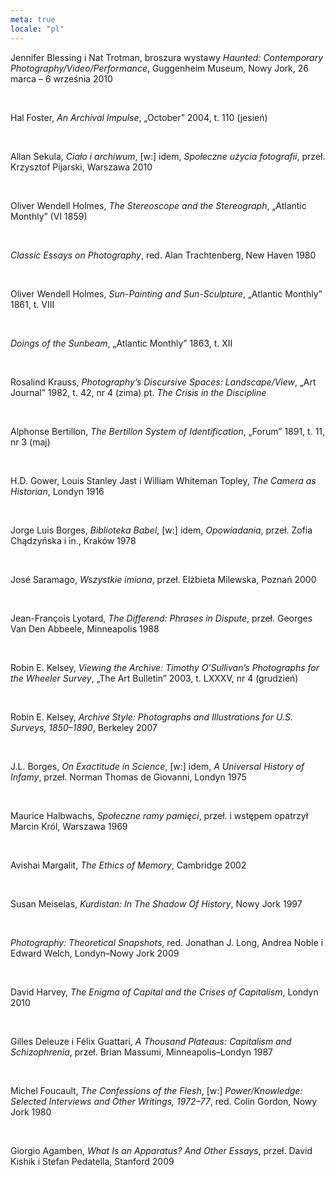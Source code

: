 ```yaml
---
meta: true
locale: "pl"
---
```


Jennifer Blessing i Nat Trotman, broszura wystawy *Haunted: Contemporary Photography/Video/Performance*, Guggenheim Museum, Nowy Jork, 26 marca – 6 września 2010

<br />

Hal Foster, *An Archival Impulse*, „October” 2004, t. 110 (jesień)

<br />

Allan Sekula, *Ciało i archiwum*, [w:] idem, *Społeczne użycia fotografii*, przeł. Krzysztof Pijarski, Warszawa 2010

<br />

Oliver Wendell Holmes, *The Stereoscope and the Stereograph*, „Atlantic Monthly” (VI 1859)

<br />

*Classic Essays on Photography*, red. Alan Trachtenberg, New Haven 1980

<br />

Oliver Wendell Holmes, *Sun-Painting and Sun-Sculpture*, „Atlantic Monthly” 1861, t. VIII

<br />

*Doings of the Sunbeam*, „Atlantic Monthly” 1863, t. XII

<br />

Rosalind Krauss, *Photography’s Discursive Spaces: Landscape/View*, „Art Journal” 1982, t. 42, nr 4 (zima) pt. *The Crisis in the Discipline*

<br />

Alphonse Bertillon, *The Bertillon System of Identification*, „Forum” 1891, t. 11, nr 3 (maj)

<br />

H.D. Gower, Louis Stanley Jast i William Whiteman Topley, *The Camera as Historian*, Londyn 1916

<br />

Jorge Luis Borges, *Biblioteka Babel*, [w:] idem, *Opowiadania*, przeł. Zofia Chądzyńska i in., Kraków 1978

<br />

José Saramago, *Wszystkie imiona*, przeł. Elżbieta Milewska, Poznań 2000

<br />

Jean-François Lyotard, *The Differend: Phrases in Dispute*, przeł. Georges Van Den Abbeele, Minneapolis 1988

<br />

Robin E. Kelsey, *Viewing the Archive: Timothy O’Sullivan’s Photographs for the Wheeler Survey*, „The Art Bulletin” 2003, t. LXXXV, nr 4 (grudzień)

<br />

Robin E. Kelsey, *Archive Style: Photographs and Illustrations for U.S. Surveys, 1850–1890*, Berkeley 2007

<br />

J.L. Borges, *On Exactitude in Science*, [w:] idem, *A Universal History of Infamy*, przeł. Norman Thomas de Giovanni, Londyn 1975

<br />

Maurice Halbwachs, *Społeczne ramy pamięci*, przeł. i wstępem opatrzył Marcin Król, Warszawa 1969

<br />

Avishai Margalit, *The Ethics of Memory*, Cambridge 2002

<br />

Susan Meiselas, *Kurdistan: In The Shadow Of History*, Nowy Jork 1997

<br />

*Photography: Theoretical Snapshots*, red. Jonathan J. Long, Andrea Noble i Edward Welch, Londyn–Nowy Jork 2009

<br />

David Harvey, *The Enigma of Capital and the Crises of Capitalism*, Londyn 2010

<br />

Gilles Deleuze i Félix Guattari, *A Thousand Plateaus: Capitalism and Schizophrenia*, przeł. Brian Massumi, Minneapolis–Londyn 1987

<br />

Michel Foucault, *The Confessions of the Flesh*, [w:] *Power/Knowledge: Selected Interviews and Other Writings, 1972–77*, red. Colin Gordon, Nowy Jork 1980

<br />

Giorgio Agamben, *What Is an Apparatus? And Other Essays*, przeł. David Kishik i Stefan Pedatella, Stanford 2009